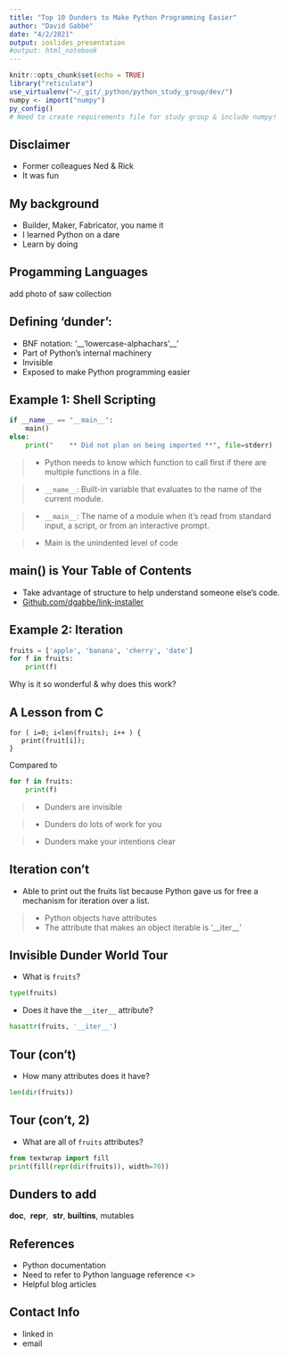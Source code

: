 ```yaml
---
title: "Top 10 Dunders to Make Python Programming Easier"
author: "David Gabbé"
date: "4/2/2021"
output: ioslides_presentation
#output: html_notebook
---
```


```r
knitr::opts_chunk$set(echo = TRUE)
library("reticulate")
use_virtualenv("~/_git/_python/python_study_group/dev/")
numpy <- import("numpy")
py_config()
# Need to create requirements file for study group & include numpy!
```


## Disclaimer

- Former colleagues Ned & Rick
- It was fun

## My background

- Builder, Maker, Fabricator, you name it
- I learned Python on a dare
- Learn by doing

## Progamming Languages

 add photo of saw collection

## Defining 'dunder':

- BNF notation: '\_\_'lowercase-alphachars'\_\_'
- Part of Python's internal machinery
- Invisible
- Exposed to make Python programming easier
	
## Example 1: Shell Scripting

```python
if __name__ == "__main__":
    main()
else:
    print("    ** Did not plan on being imported **", file=stderr)
```
> - Python needs to know which function to call first if there are multiple functions in a file.

> - `__name__`: Built-in variable that evaluates to the name of the current module.

> - `__main__`: The name of a module when it's read from standard input, a script, or from an interactive prompt.

> - Main is the unindented level of code

## main() is Your Table of Contents

- Take advantage of structure to help understand someone else's code.
- [Github.com/dgabbe/link-installer](https://github.com/dgabbe/link-installer/blob/master/link-installer.py)

## Example 2: Iteration

```python
fruits = ['apple', 'banana', 'cherry', 'date']
for f in fruits:
    print(f)

```

Why is it so wonderful & why does this work?

## A Lesson from C

```
for ( i=0; i<len(fruits); i++ ) {
   print(fruit[i]);
}
```

Compared to 

```python
for f in fruits:
    print(f)
```
> - Dunders are invisible

> - Dunders do lots of work for you

> - Dunders make your intentions clear

## Iteration con't

- Able to print out the fruits list because Python gave us for free a mechanism for iteration over a list.

> - Python objects have attributes
> - The attribute that makes an object iterable is '\_\_iter\_\_'

## Invisible Dunder World Tour {.build}

- What is `fruits`?

```python
type(fruits)
```

- Does it have the `__iter__` attribute?
```python
hasattr(fruits, '__iter__')
```

## Tour (con't) {.build}

- How many attributes does it have?
```python
len(dir(fruits))
```

## Tour (con't, 2) {.build}

- What are all of `fruits` attributes?
```python
from textwrap import fill
print(fill(repr(dir(fruits)), width=70))
```

## Dunders to add

__doc__,  __repr__,  __str__, __builtins__, mutables

## References

- Python documentation
- Need to refer to Python language reference <<add url here>>
- Helpful blog articles

## Contact Info

- linked in
- email

